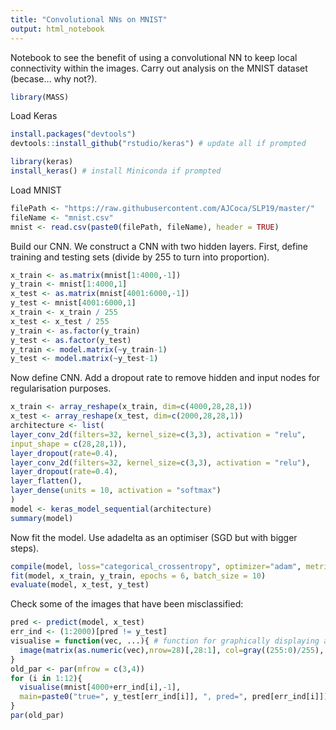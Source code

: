```yaml
---
title: "Convolutional NNs on MNIST"
output: html_notebook
---
```


Notebook to see the benefit of using a convolutional NN to keep local connectivity within the images. Carry out analysis on the MNIST dataset (becase... why not?).

```r
library(MASS)
```

Load Keras

```r
install.packages("devtools")
devtools::install_github("rstudio/keras") # update all if prompted
```

```r
library(keras)
install_keras() # install Miniconda if prompted
```

Load MNIST

```r
filePath <- "https://raw.githubusercontent.com/AJCoca/SLP19/master/"
fileName <- "mnist.csv"
mnist <- read.csv(paste0(filePath, fileName), header = TRUE)
```

Build our CNN. We construct a CNN with two hidden layers. First, define training and testing sets (divide by 255 to turn into proportion).

```r
x_train <- as.matrix(mnist[1:4000,-1])
y_train <- mnist[1:4000,1]
x_test <- as.matrix(mnist[4001:6000,-1])
y_test <- mnist[4001:6000,1]
x_train <- x_train / 255
x_test <- x_test / 255
y_train <- as.factor(y_train)
y_test <- as.factor(y_test)
y_train <- model.matrix(~y_train-1)
y_test <- model.matrix(~y_test-1)
```

Now define CNN. Add a dropout rate to remove hidden and input nodes for regularisation purposes.

```r
x_train <- array_reshape(x_train, dim=c(4000,28,28,1))
x_test <- array_reshape(x_test, dim=c(2000,28,28,1))
architecture <- list(
layer_conv_2d(filters=32, kernel_size=c(3,3), activation = "relu",
input_shape = c(28,28,1)),
layer_dropout(rate=0.4),
layer_conv_2d(filters=32, kernel_size=c(3,3), activation = "relu"),
layer_dropout(rate=0.4),
layer_flatten(),
layer_dense(units = 10, activation = "softmax")
)
model <- keras_model_sequential(architecture)
summary(model)
```

Now fit the model. Use adadelta as an optimiser (SGD but with bigger steps).

```r
compile(model, loss="categorical_crossentropy", optimizer="adam", metrics="acc")
fit(model, x_train, y_train, epochs = 6, batch_size = 10)
evaluate(model, x_test, y_test)
```

Check some of the images that have been misclassified:

```r
pred <- predict(model, x_test)
err_ind <- (1:2000)[pred != y_test]
visualise = function(vec, ...){ # function for graphically displaying a digit
  image(matrix(as.numeric(vec),nrow=28)[,28:1], col=gray((255:0)/255), ...)
}
old_par <- par(mfrow = c(3,4))
for (i in 1:12){
  visualise(mnist[4000+err_ind[i],-1],
  main=paste0("true=", y_test[err_ind[i]], ", pred=", pred[err_ind[i]]))
}
par(old_par)
```


